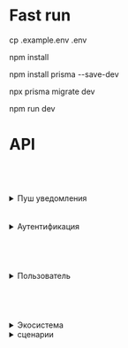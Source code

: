 # Fast run
cp .example.env .env

npm install

npm install prisma --save-dev

npx prisma migrate dev

npm run dev

# API

## <br/>
<details><summary>Пуш уведомления</summary>

## Одному пользователю

<details>
<summary>Запрос</summary>
Пользователь должен быть администратором

```
POST /pushes/pushToken

{
    "push":{
        "token":"ExponentPushToken[JIMNXTC3gVhgNbQO4WSvNs]",
        "title":"title", 
        "content":"content"
    }
}
```
</details>

## Одному пользователю(email)

<details>
<summary>Запрос</summary>
Пользователь должен быть администратором

```
POST /pushes/email

{
    "push":{
        "title":"title", 
        "content":"content"
    },
    "email":"your@email.com"
}
```
</details>

## Одному пользователю(userId)

<details>
<summary>Запрос</summary>
Пользователь должен быть администратором

```
POST /pushes/userId

{
    "push":{
        "title":"title", 
        "content":"content"
    },
    "userId":"userId"
}
```
</details>

<details>
<summary>Ответ</summary>
```
DONE!
```

</details>

## Всем пользователям 

<details><summary>Запрос</summary>
Пользователь должен быть администратором

```
POST /pushes/all

{
    "push":{
        "title":"title", 
        "content":"content"
    }
}
```

</details>

<details>
<summary>Ответ</summary>
```
DONE!
```

</details>

## Группе пользователей пользователей 

<details><summary>Запрос</summary>
Пользователь должен быть администратором

```
POST /pushes/group

{
    "push":{
        "title":"title", 
        "content":"content"
    }
    groupId:"d53ebdd4-2daa-482e-8f2b-e2d854532bf4"
}
```

</details>

<details>
<summary>Ответ</summary>

```
DONE!
```

</details>

</details>
<br><br>

<details><summary>Аутентификация</summary>

## **Регистрация**
   <details>
<summary>Запрос</summary>
   
   ```
   POST /api/auth/register
   
   {
    "name":"username",
    "surname":"usersurname",
    "patronymic":"userpatronymic",
    "email":"mikmez01@gmail.com",
    "password":"Eragysygu",
    "phone":89999999999,
    "cityId":"5a7479ca-093e-4a35-8910-1fd3e8528b07",
    "client":"person"
}
   ```

</details>
<details>
<summary>Ответ</summary>

   ```
   {
    "accessToken": "eyJhbGciOiJIUzI1NiIsInR5cCI6IkpXVCJ9.eyJ1c2VySWQiOiIyYTE3YzFkOC1hOTA1LTRlMmItYmMzZS03NTJkYmFhYmIxMzMiLCJpYXQiOjE2ODUzMzM2NTgsImV4cCI6MTY4NTQyMDA1OH0.g6Csq54yFQRZ123ZlbVde-xIDaOjE-_ai-kr4j57AMM",
    "refreshToken": "eyJhbGciOiJIUzI1NiIsInR5cCI6IkpXVCJ9.eyJ1c2VySWQiOiIyYTE3YzFkOC1hOTA1LTRlMmItYmMzZS03NTJkYmFhYmIxMzMiLCJqdGkiOiJiZjlmNDg2MC0wZjA5LTRjMmItYjY3ZS1hNWRlOGI2ZjNjNTUiLCJpYXQiOjE2ODUzMzM2NTgsImV4cCI6MTY4NTkzODQ1OH0.fZI9GB-avNVeCbKGrnTo1swu56VFmc-_K8x5p-7xAdI"
}
```

</details>

## **Логин**
   <details>
<summary>Запрос</summary>
   
   ```
   POST /api/auth/login

{
    "email":"mikmez01@gmail.com",
    "password":"123456"
}
   ```

</details>
<details>
<summary>Ответ</summary>

   ```
   {
    "accessToken": "eyJhbGciOiJIUzI1NiIsInR5cCI6IkpXVCJ9.eyJ1c2VySWQiOiIyYTE3YzFkOC1hOTA1LTRlMmItYmMzZS03NTJkYmFhYmIxMzMiLCJpYXQiOjE2ODUzMzM2NTgsImV4cCI6MTY4NTQyMDA1OH0.g6Csq54yFQRZ123ZlbVde-xIDaOjE-_ai-kr4j57AMM",
    "refreshToken": "eyJhbGciOiJIUzI1NiIsInR5cCI6IkpXVCJ9.eyJ1c2VySWQiOiIyYTE3YzFkOC1hOTA1LTRlMmItYmMzZS03NTJkYmFhYmIxMzMiLCJqdGkiOiJiZjlmNDg2MC0wZjA5LTRjMmItYjY3ZS1hNWRlOGI2ZjNjNTUiLCJpYXQiOjE2ODUzMzM2NTgsImV4cCI6MTY4NTkzODQ1OH0.fZI9GB-avNVeCbKGrnTo1swu56VFmc-_K8x5p-7xAdI"
}
```

</details>

## **Рефреш**
<details>
<summary>Запрос</summary>
   
   ```
   POST /api/auth/refreshToken
   
{
    "refreshToken": "eyJhbGciOiJIUzI1NiIsInR5cCI6IkpXVCJ9.eyJ1c2VySWQiOiJiZTM5YjRlZS0wNmMzLTRlZWEtYWU3YS1kM2JkZWQwMDY5ZWYiLCJqdGkiOiJiY2VhM2EwZi03N2RkLTQ3MzctODgyYi1jZjAzYWFhZjMyMDUiLCJpYXQiOjE2ODQ5MjQzMDAsImV4cCI6MTY4NTUyOTEwMH0.HFwFjDnG8fKGOtIrrfnKxfc0Rim_4nQF-L0zpGmuxZg"
}
   ```

</details>
<details>
<summary>Ответ</summary>

   ```
   {
    "accessToken": "eyJhbGciOiJIUzI1NiIsInR5cCI6IkpXVCJ9.eyJ1c2VySWQiOiIyYTE3YzFkOC1hOTA1LTRlMmItYmMzZS03NTJkYmFhYmIxMzMiLCJpYXQiOjE2ODUzMzM2NTgsImV4cCI6MTY4NTQyMDA1OH0.g6Csq54yFQRZ123ZlbVde-xIDaOjE-_ai-kr4j57AMM",
    "refreshToken": "eyJhbGciOiJIUzI1NiIsInR5cCI6IkpXVCJ9.eyJ1c2VySWQiOiIyYTE3YzFkOC1hOTA1LTRlMmItYmMzZS03NTJkYmFhYmIxMzMiLCJqdGkiOiJiZjlmNDg2MC0wZjA5LTRjMmItYjY3ZS1hNWRlOGI2ZjNjNTUiLCJpYXQiOjE2ODUzMzM2NTgsImV4cCI6MTY4NTkzODQ1OH0.fZI9GB-avNVeCbKGrnTo1swu56VFmc-_K8x5p-7xAdI"
}
```

</details>

</details>

## <br>
<details><summary>Пользователь</summary>

## **Получить профиль**
<details>
<summary>Запрос</summary>
   
   ```
   POST /api/users/profile
   
   *bearer token*
   ```

</details>
<details>
<summary>Ответ</summary>

   ```
{
    "id": "be39b4ee-06c3-4eea-ae7a-d3bded0069ef",
    "name": "admin",
    "surname": "admin",
    "patronymic": "admin",
    "email": "mikmez01@gmail.com",
    "auto_updating": true,
    "auto_paying": true,
    "hash_rst": null,
    "hash_vrf": null,
    "token": "myNewToken",
    "phone": "8999999999",
    "status": "active",
    "client": "local",
    "role": "administrator",
    "cityId": "491405c1-0fcb-4e66-9f63-be0dbe6000c4",
    "createdAt": "2023-05-05T06:36:51.301Z",
    "updatedAt": "2023-05-17T11:01:05.340Z"
}
```

</details>

## **Изменить профиль**
<details>
<summary>Запрос</summary>

Все параметры опциональны
   ```
   POST /api/users/profile
   
   *bearer token*

{
    "name":"admin"
    "surname":"admin"
    "patronymic":"admin"
    "email":"admin@gmail.com"
    "auto_updating":true
    "auto_paying":true
    "phone":89999999999
    "cityId":"491405c1-0fcb-4e66-9f63-be0dbe6000c4"
}
   ```

</details>
<details>
<summary>Ответ</summary>

   ```
{
    "id": "be39b4ee-06c3-4eea-ae7a-d3bded0069ef",
    "name": "admin",
    "surname": "admin",
    "patronymic": "admin",
    "email": "mikmez01@gmail.com",
    "auto_updating": true,
    "auto_paying": true,
    "hash_rst": null,
    "hash_vrf": null,
    "token": "myNewToken",
    "phone": "8999999999",
    "status": "active",
    "client": "local",
    "role": "administrator",
    "cityId": "491405c1-0fcb-4e66-9f63-be0dbe6000c4",
    "createdAt": "2023-05-05T06:36:51.301Z",
    "updatedAt": "2023-05-17T11:01:05.340Z"
}
```

</details>

## **Отправить код изменения пароля**
<details>
<summary>Запрос</summary>
   
   ```
   POST /api/users/sendCode
   
   *bearer token*
   ```
</details>

<details>
<summary>Ответ</summary>

```
"code send on your email"
```
(Почта не придет пользователю, если не настроен почтовый микросервис)
</details>

## **Восстановить забытый пароль**
<details>
<summary>Запрос</summary>
   
   ```
   POST /api/users/forgotenPassword
{
    "email":"some user email"
}
   ```

</details>
<details>
<summary>Ответ</summary>

   ```
{
    "DONE!"
}
```
</details>

## **Изменить пароль по коду из почты**
<details>
<summary>Запрос</summary>
   
   ```
   POST /api/users/resetPassword
   
   *bearer token*
   {
    "password":"newPass",
    "code":"code from email",
}
   ```

</details>
<details>
<summary>Ответ</summary>

   ```
{
    "DONE!"
}
```
</details>

## **Установить пуш токен**
<details>
<summary>Запрос</summary>
   
   ```
   POST /api/users/setPushToken
   
   *bearer token*
{
    "token":"myNewToken"
}
   ```

</details>

<details>
<summary>Ответ</summary>

   ```
{
    "DONE!"
}
```
</details>

</details>

## <br>
<details><summary>Экосистема</summary>

<details><summary>Станция</summary>

## **Создать станцию**
<details>
<summary>Запрос</summary>
   
   ```
   POST /api/e/stations/
   
   *bearer token*
{
    "station": {
        "mac":"AF:14:88:02:28:4D",
        "deviceId":"7b8c22f8-350e-42d1-ac96-5a741dea22a4"
    },
    "settings":{
        "name":"newStationName",
        "versionId":"fd8ea0e0-2cbf-4635-afb1-89b696434caf"
    }
}
   ```

</details>

<details>
<summary>Ответ</summary>

   ```
{
    "newStationId"
}
```
</details>

## **Получить все станции пользователя**
<details>
<summary>Запрос</summary>
   
   ```
   GET /api/e/stations/all
   
   *bearer token*
   ```

</details>

<details>
<summary>Ответ</summary>

   ```
[
    {
        "settings": {
            "id": "eb0e3ecb-1a84-412c-bf4e-115d0e417bda",
            "name": "work please",
            "stationId": "e7c7aa94-f526-47b0-ae19-bc5c211625e8",
            "versionId": "fd8ea0e0-2cbf-4635-afb1-89b696434caf",
            "options": null
        },
        "sensors": [
            {
                "settings": {
                    "id": "22676d25-7074-471b-8f4b-385ce300f4a9",
                    "name": "admin",
                    "sleep": "10",
                    "alert": false,
                    "lost": false,
                    "sensorId": "dc0054f5-899a-46b7-a456-5f09f8cd075d",
                    "versionId": "a1cd032b-647d-4552-aa47-bc1c141507e8",
                    "pushStart": null,
                    "pushEnd": null,
                    "triggerMin": null,
                    "triggerMax": null,
                    "schedule": null,
                    "options": null
                },
                "data": [
                    {
                        "id": "afee215d-32ba-47ce-87ab-74bdde33f889",
                        "value": {
                            "говно": 1337,
                            "любое": true,
                            "единицы": 1111111,
                            "измерения": "%"
                        },
                        "sensorId": "dc0054f5-899a-46b7-a456-5f09f8cd075d",
                        "createdAt": "2023-05-17T11:37:29.770Z"
                    }
                ]
            }
        ]
    },
    {
        "settings": {
            "id": "0e730c93-f3ce-4c2c-85bc-c72a23cd9cbe",
            "name": "адам",
            "stationId": "a4ee12c4-d987-47a8-9317-9260fe71d831",
            "versionId": "fd8ea0e0-2cbf-4635-afb1-89b696434caf",
            "options": null
        },
        "sensors": []
    },
    {
        "settings": {
            "id": "63cb7880-95a8-4d29-890e-03b5a6264fbc",
            "name": "адам",
            "stationId": "d3b944ac-96da-4e37-aede-06706e5d201b",
            "versionId": "fd8ea0e0-2cbf-4635-afb1-89b696434caf",
            "options": null
        },
        "sensors": []
    }
]
```
</details>

## **Получить станцию по id**
<details>
<summary>Запрос</summary>
   
   ```
   GET /api/e/stations?id=yourStationId
   
   *bearer token*
   ```

</details>

<details>
<summary>Ответ</summary>

   ```
{
    {
    "id": "e7c7aa94-f526-47b0-ae19-bc5c211625e8",
    "mac": "AF:14:88:02:28:4D",
    "userId": "be39b4ee-06c3-4eea-ae7a-d3bded0069ef",
    "deviceId": "7b8c22f8-350e-42d1-ac96-5a741dea22a4",
    "sensors": [
        allYourSensors
    ]
}
}
```
</details>

## **Изменить станцию**
<details>
<summary>Запрос</summary>
Все поля настроек - опциональны   
```
PUT /api/e/stations/settings
*bearer token* 
{
    "station":{
        "id":"e7c7aa94-f526-47b0-ae19-bc5c211625e8"
    },
    "settings":{
        "name":"work please",
        "versionId": "fd8ea0e0-2cbf-4635-afb1-89b696434caf",
        "options": {all: what,
                    you: want}
        },
        cityId:"needed city id"
}
   ```

</details>

<details>
<summary>Ответ</summary>

```
{
    {
    "id": "eb0e3ecb-1a84-412c-bf4e-115d0e417bda",
    "name": "work please",
    "stationId": "e7c7aa94-f526-47b0-ae19-bc5c211625e8",
    "versionId": "fd8ea0e0-2cbf-4635-afb1-89b696434caf",
    "options": null
    }
}
```
</details>


## **Удалить станцию**
<details>
<summary>Запрос</summary>
Все поля настроек - опциональны   

```
DELETE /api/e/stations/

*bearer token* 
{
    "station":{
        "id":"b4c3fa1f-cd30-4827-af8f-75204c082fd7"
    }
}
```

</details>

<details>
<summary>Ответ</summary>

```
{
    "id": "a4ee12c4-d987-47a8-9317-9260fe71d831",
    "mac": "AF:14:88:02:28:4D",
    "userId": "be39b4ee-06c3-4eea-ae7a-d3bded0069ef",
    "deviceId": "7b8c22f8-350e-42d1-ac96-5a741dea22a4",
    "sensors": []
}
```

</details>

## 
</details>

<details><summary>Сенсор</summary>

## **Создать сенсор**
<details>
<summary>Запрос</summary>

```
POST /api/e/sensors/

*bearer token* 
{
    "sensor": {
        "mac":"AF:14:88:00:84:5H",
        "deviceId":"30bdffcb-dfe9-4e3d-b74d-4996e55aed06"
 
        },
    "settings":{
        "name":"admin",
        "versionId":"a1cd032b-647d-4552-aa47-bc1c141507e8"
    },
        "stationId":"e7c7aa94-f526-47b0-ae19-bc5c211625e8"
}
```

</details>

<details>
<summary>Ответ</summary>

```
{
    "newSensorId"
}
```

</details>

## **Получить сенсор**
<details>
<summary>Запрос</summary>
Параметры withSettings и withData являются опциональными.

При withSettings = true покажутся настройки сенсора.  
При withData = true покажутся все отправленные данные с этого датчика.

```
GET /api/e/sensors/?id=35c4ad0f-3aa8-4559-9f17-75fa4d0c2e77&withData=true&withSettings=true

*bearer token* 
```

</details>

<details>
<summary>Ответ</summary>

```
{
    "id": "dc0054f5-899a-46b7-a456-5f09f8cd075d",
    "mac": "AF:14:88:00:84:5H",
    "uptime": "1000",
    "charge": 100,
    "deviceId": "30bdffcb-dfe9-4e3d-b74d-4996e55aed06",
    "stationId": "e7c7aa94-f526-47b0-ae19-bc5c211625e8",
    "data": [
        {
            "id": "df2f339f-a814-4c75-b6b8-b75c393dab4d",
            "value": {
                "говно": 100,
                "любое": true,
                "единицы": 1111111,
                "измерения": "%"
            },
            "sensorId": "dc0054f5-899a-46b7-a456-5f09f8cd075d",
            "createdAt": "2023-05-12T12:27:56.042Z"
        },
        {
            "id": "e49e20f6-fff3-4bc5-b19c-3a8269f2357f",
            "value": {
                "говно": 50,
                "любое": true,
                "единицы": 1111111,
                "измерения": "%"
            },
            "sensorId": "dc0054f5-899a-46b7-a456-5f09f8cd075d",
            "createdAt": "2023-05-12T12:27:56.042Z"
        },
        {
            "id": "29653cc1-827f-40c0-bab3-1df133194f5b",
            "value": {
                "говно": 1337,
                "любое": true,
                "единицы": 1111111,
                "измерения": "%"
            },
            "sensorId": "dc0054f5-899a-46b7-a456-5f09f8cd075d",
            "createdAt": "2023-05-16T06:12:21.868Z"
        },
        {
            "id": "d237130f-2537-4e0a-97ed-92d8a22cd5f0",
            "value": {
                "говно": 1337,
                "любое": true,
                "единицы": 1111111,
                "измерения": "%"
            },
            "sensorId": "dc0054f5-899a-46b7-a456-5f09f8cd075d",
            "createdAt": "2023-05-17T06:30:31.784Z"
        },
        {
            "id": "afee215d-32ba-47ce-87ab-74bdde33f889",
            "value": {
                "говно": 1337,
                "любое": true,
                "единицы": 1111111,
                "измерения": "%"
            },
            "sensorId": "dc0054f5-899a-46b7-a456-5f09f8cd075d",
            "createdAt": "2023-05-17T11:37:29.770Z"
        }
    ],
    "settings": {
        "id": "22676d25-7074-471b-8f4b-385ce300f4a9",
        "name": "admin",
        "sleep": "10",
        "alert": false,
        "lost": false,
        "sensorId": "dc0054f5-899a-46b7-a456-5f09f8cd075d",
        "versionId": "a1cd032b-647d-4552-aa47-bc1c141507e8",
        "pushStart": null,
        "pushEnd": null,
        "triggerMin": null,
        "triggerMax": null,
        "schedule": null,
        "options": null
    }
}
```

</details>

## **Изменить сенсор**
<details>
<summary>Запрос</summary>
Все параметры настроек являются опциональными

```
PUT /api/e/sensors/settings

*bearer token* 
{
    "sensor":{
        "id":"35c4ad0f-3aa8-4559-9f17-75fa4d0c2e77"
    },
    "settings":{
        "triggerMin":10,
        "triggerMax":100,
        "alert":true,
        "sleep":10,
        "name":"standart",
        "pushStart": "05 October 2011 14:48 UTC GMT+0000",
        "pushEnd": "05 October 2011 23:48 UTC GMT+0000"
    }
}
```

</details>

<details>
<summary>Ответ</summary>

```
{
    "SensorSettingsId"
}
```

</details>


## **Удалить сенсор**
<details>
<summary>Запрос</summary>

```
DELETE /api/e/sensors/

*bearer token* 
{
    "sensor":{
        "id":"3730c09a-3ac1-4d3e-8c62-32340bf1a1b9"
        }
}
```

</details>

<details>
<summary>Ответ</summary>

```
{
    "SensorId"
}
```

</details>

</details>

## 
<details><summary>Версии</summary>

## **Загрузить версию на сервер**
<details>
<summary>Запрос</summary>

```
POST /api/e/versions/

*bearer token*
*Form-data* 
{
    fileUrl:(yourFile),
    description:"text",
    version:"title"
    deviceId:"7b8c22f8-350e-42d1-ac96-5a741dea22a4"
}
```

</details>

<details>
<summary>Ответ</summary>

```
{
    "id": "4b53632b-7f60-460a-92af-125e2dcd95e0",
    "fileUrl": "myFile.bin",
    "servFileUrl": "4a22250ef20e36f31b354f07a32cabd4.bin",
    "description": "test",
    "version": "title",
    "deviceId": "7b8c22f8-350e-42d1-ac96-5a741dea22a4"
}
```

</details>

## **Получить список версий**
<details>
<summary>Запрос</summary>

```
GET /api/e/versions/

*bearer token*
```

</details>

<details>
<summary>Ответ</summary>

```
{
[
    {
        "id": "a1cd032b-647d-4552-aa47-bc1c141507e8",
        "fileUrl": "test.jpg",
        "servFileUrl": "",
        "description": "sensor",
        "version": "versionForSensor",
        "deviceId": "30bdffcb-dfe9-4e3d-b74d-4996e55aed06"
    },
    {
        "id": "fd8ea0e0-2cbf-4635-afb1-89b696434caf",
        "fileUrl": "test.jpg",
        "servFileUrl": "",
        "description": "station",
        "version": "versionForStation",
        "deviceId": "7b8c22f8-350e-42d1-ac96-5a741dea22a4"
    },
    {
        "id": "f053406a-a6aa-4067-aee2-d6a038bb8efb",
        "fileUrl": "1.png",
        "servFileUrl": "",
        "description": "sensor",
        "version": "versionForStation",
        "deviceId": "7b8c22f8-350e-42d1-ac96-5a741dea22a4"
    },
    {
        "id": "5aff4cca-a1b0-4183-9ee5-a1cf9c008fde",
        "fileUrl": "Снимок экрана 2023-05-12 153738.png",
        "servFileUrl": "b2af234d928f5cf2d986c14de8642b8a.bin",
        "description": "test",
        "version": "title",
        "deviceId": "7b8c22f8-350e-42d1-ac96-5a741dea22a4"
    },
    {
        "id": "4b53632b-7f60-460a-92af-125e2dcd95e0",
        "fileUrl": "Снимок экрана 2023-05-12 153738.png",
        "servFileUrl": "4a22250ef20e36f31b354f07a32cabd4.bin",
        "description": "test",
        "version": "title",
        "deviceId": "7b8c22f8-350e-42d1-ac96-5a741dea22a4"
    }
]
}
```

</details>


## **Загрузить версию на устройство**
<details>
<summary>Запрос</summary>

```
GET /api/e/versions/download?id=yourVersionId

*bearer token*
```

</details>

<details>
<summary>Ответ</summary>
Начнется загрузка файла на устройство

</details>

</details>

## 
<details><summary>Данные</summary>

## **Отправить данные**
<details>
<summary>Запрос</summary>
Параметр value может иметь любые значения

Параметры charge и uptime - опциональны


```
POST api/e/data/

{
    "data":{
        "value":{
            "любое":true,
            "говно":1337,
            "единицы":1111111,
            "измерения":"%"
            }
    },
    
    "sensor":{
        "id":"dc0054f5-899a-46b7-a456-5f09f8cd075d",
        "charge":100,
        "uptime":1000
    }
}
```

</details>

<details>
<summary>Ответ</summary>

```
{
    "id": "57b317cc-351d-487a-9749-3f78a7a7b091",
    "value": {
        "говно": 1337,
        "любое": true,
        "единицы": 1111111,
        "измерения": "%"
    },
    "sensorId": "dc0054f5-899a-46b7-a456-5f09f8cd075d",
    "createdAt": "2023-05-30T09:20:11.157Z"
}
```

</details>


## **Получить данные за определенный временной период**
<details>
<summary>Запрос</summary>
Параметр value может иметь любые значения

Параметры charge и uptime - опциональны


```
GET /api/e/data/?dateFrom=(yourDate)&dateTo=(yourSecondDate)&sensorId=(yourSensorId)
*bearer token*
```

</details>

<details>
<summary>Ответ</summary>
Все данные за временной период

```
[
    {
        "id": "df2f339f-a814-4c75-b6b8-b75c393dab4d",
        "value": {
            "говно": 100,
            "любое": true,
            "единицы": 1111111,
            "измерения": "%"
        },
        "sensorId": "dc0054f5-899a-46b7-a456-5f09f8cd075d",
        "createdAt": "2023-05-12T12:27:56.042Z"
    },
    {
        "id": "e49e20f6-fff3-4bc5-b19c-3a8269f2357f",
        "value": {
            "говно": 50,
            "любое": true,
            "единицы": 1111111,
            "измерения": "%"
        },
        "sensorId": "dc0054f5-899a-46b7-a456-5f09f8cd075d",
        "createdAt": "2023-05-12T12:27:56.042Z"
    }
]
```

</details>

</details>

##
<details><summary>Города</summary>

## **Получить список всех городов**
<details>
<summary>Запрос</summary>

```
GET api/e/cities/
```

</details>

<details>
<summary>Ответ</summary>
Список всех городов и их Id

</details>


</details>


##
<details><summary>Типы устройств</summary>

## **Добавить тип устройства**
<details>
<summary>Запрос</summary>
Пользователь должен быть разработчиком или администратором

```
POST api/e/devices/
*bearer token*
{
    "device":{
        "name":"someType"
    }
}
```

</details>

<details>
<summary>Ответ</summary>
Id нового типа устройства

</details>

<details>

## **Получить список всех типов устройств**
<summary>Запрос</summary>
Пользователь должен быть разработчиком или администратором

```
GET api/e/devices/
*bearer token*
```

</details>

<details>
<summary>Ответ</summary>
Список всех типов устройств и их Id

</details>

</details>
</details>


<details><summary>сценарии</summary>

## **Получить сценарий**
<details>
<summary>Запрос</summary>

```
GET api/shelldues/shelldue/:shelldueId
```

</details>

## **Получить сценарии станции**
<details>
<summary>Запрос</summary>

```
GET api/station/:stationId
```

</details>


## **Получить сценарии пользователя**
<details>
<summary>Запрос</summary>

```
GET api/shelldues/user
```

</details>

## **Отправить сценарий**
<details>
<summary>Запрос</summary>

```
POST api/shelldues

{
    name            String
    shelldueScript  Json?
    stationId       String    @unique
}
```

</details>

## **Изменить сценарий**
<details>
<summary>Запрос</summary>

```
PUT api/shelldues/shelldue/:shelldueId

{
    name            String
    shelldueScript  Json?
    stationId       String    @unique
}
```

</details>

## **Удалить сценарий**
<details>
<summary>Запрос</summary>

```
DELETE api/shelldues/shelldue/:shelldueId
```

</details>

</details>